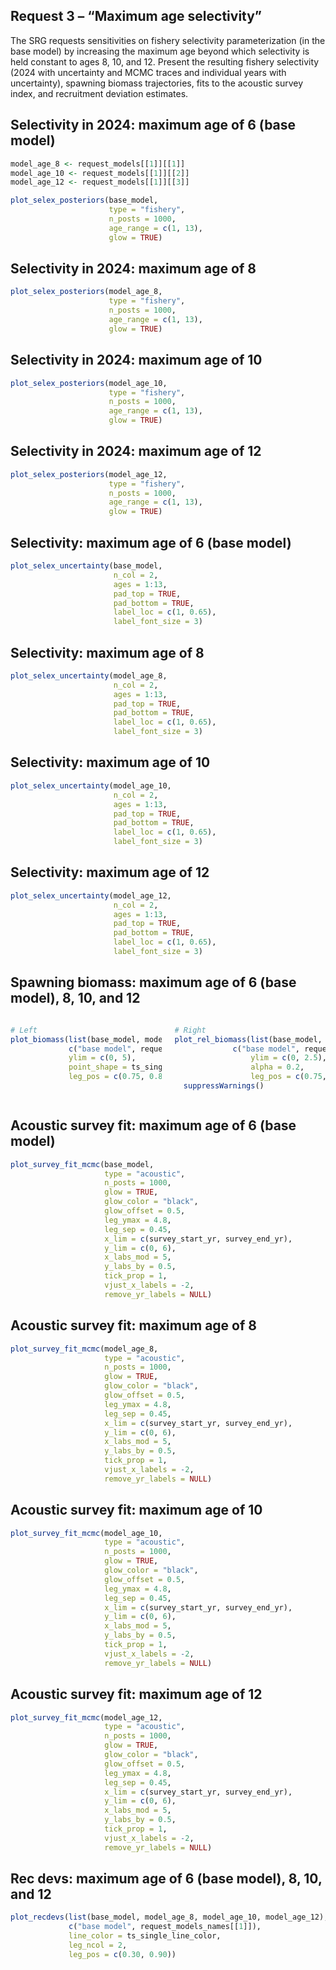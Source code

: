 ## Request 3 -- "Maximum age selectivity"

The SRG requests sensitivities on fishery selectivity parameterization (in the base model) by increasing the maximum age beyond which selectivity is held constant to ages 8, 10, and 12. Present the resulting fishery selectivity (2024 with uncertainty and MCMC traces and individual years with uncertainty), spawning biomass trajectories, fits to the acoustic survey index, and recruitment deviation estimates.

## Selectivity in 2024: maximum age of 6 (base model)

```r

model_age_8 <- request_models[[1]][[1]]
model_age_10 <- request_models[[1]][[2]]
model_age_12 <- request_models[[1]][[3]]

plot_selex_posteriors(base_model,
                      type = "fishery",
                      n_posts = 1000,
                      age_range = c(1, 13),
                      glow = TRUE)
```

## Selectivity in 2024: maximum age of 8

```r

plot_selex_posteriors(model_age_8,
                      type = "fishery",
                      n_posts = 1000,
                      age_range = c(1, 13),
                      glow = TRUE)
```

## Selectivity in 2024: maximum age of 10

```r

plot_selex_posteriors(model_age_10,
                      type = "fishery",
                      n_posts = 1000,
                      age_range = c(1, 13),
                      glow = TRUE)
```

## Selectivity in 2024: maximum age of 12

```r

plot_selex_posteriors(model_age_12,
                      type = "fishery",
                      n_posts = 1000,
                      age_range = c(1, 13),
                      glow = TRUE)
```

## Selectivity: maximum age of 6 (base model)

```r
plot_selex_uncertainty(base_model,
                       n_col = 2,
                       ages = 1:13,
                       pad_top = TRUE,
                       pad_bottom = TRUE,
                       label_loc = c(1, 0.65),
                       label_font_size = 3)
```

## Selectivity: maximum age of 8

```r

plot_selex_uncertainty(model_age_8,
                       n_col = 2,
                       ages = 1:13,
                       pad_top = TRUE,
                       pad_bottom = TRUE,
                       label_loc = c(1, 0.65),
                       label_font_size = 3)
```

## Selectivity: maximum age of 10

```r

plot_selex_uncertainty(model_age_10,
                       n_col = 2,
                       ages = 1:13,
                       pad_top = TRUE,
                       pad_bottom = TRUE,
                       label_loc = c(1, 0.65),
                       label_font_size = 3)
```

## Selectivity: maximum age of 12

```r

plot_selex_uncertainty(model_age_12,
                       n_col = 2,
                       ages = 1:13,
                       pad_top = TRUE,
                       pad_bottom = TRUE,
                       label_loc = c(1, 0.65),
                       label_font_size = 3)
```

## Spawning biomass: maximum age of 6 (base model), 8, 10, and 12
:::::: {.columns}
::: {.column width="50%"}
```r
# Left
plot_biomass(list(base_model, model_age_8, model_age_10, model_age_12),
             c("base model", request_models_names[[1]]),
             ylim = c(0, 5),
             point_shape = ts_single_model_pointshape,
             leg_pos = c(0.75, 0.80))
```
:::

::: {.column width="50%"}
```r
# Right
plot_rel_biomass(list(base_model, model_age_8, model_age_10, model_age_12),
             c("base model", request_models_names[[1]]),
                 ylim = c(0, 2.5),
                 alpha = 0.2,
                 leg_pos = c(0.75, 0.80)) |>
  suppressWarnings()
```
:::
::::::

## Acoustic survey fit: maximum age of 6 (base model)

```r

plot_survey_fit_mcmc(base_model,
                     type = "acoustic",
                     n_posts = 1000,
                     glow = TRUE,
                     glow_color = "black",
                     glow_offset = 0.5,
                     leg_ymax = 4.8,
                     leg_sep = 0.45,
                     x_lim = c(survey_start_yr, survey_end_yr),
                     y_lim = c(0, 6),
                     x_labs_mod = 5,
                     y_labs_by = 0.5,
                     tick_prop = 1,
                     vjust_x_labels = -2,
                     remove_yr_labels = NULL)
```


## Acoustic survey fit: maximum age of 8

```r

plot_survey_fit_mcmc(model_age_8,
                     type = "acoustic",
                     n_posts = 1000,
                     glow = TRUE,
                     glow_color = "black",
                     glow_offset = 0.5,
                     leg_ymax = 4.8,
                     leg_sep = 0.45,
                     x_lim = c(survey_start_yr, survey_end_yr),
                     y_lim = c(0, 6),
                     x_labs_mod = 5,
                     y_labs_by = 0.5,
                     tick_prop = 1,
                     vjust_x_labels = -2,
                     remove_yr_labels = NULL)
```

## Acoustic survey fit: maximum age of 10

```r

plot_survey_fit_mcmc(model_age_10,
                     type = "acoustic",
                     n_posts = 1000,
                     glow = TRUE,
                     glow_color = "black",
                     glow_offset = 0.5,
                     leg_ymax = 4.8,
                     leg_sep = 0.45,
                     x_lim = c(survey_start_yr, survey_end_yr),
                     y_lim = c(0, 6),
                     x_labs_mod = 5,
                     y_labs_by = 0.5,
                     tick_prop = 1,
                     vjust_x_labels = -2,
                     remove_yr_labels = NULL)
```

## Acoustic survey fit: maximum age of 12

```r

plot_survey_fit_mcmc(model_age_12,
                     type = "acoustic",
                     n_posts = 1000,
                     glow = TRUE,
                     glow_color = "black",
                     glow_offset = 0.5,
                     leg_ymax = 4.8,
                     leg_sep = 0.45,
                     x_lim = c(survey_start_yr, survey_end_yr),
                     y_lim = c(0, 6),
                     x_labs_mod = 5,
                     y_labs_by = 0.5,
                     tick_prop = 1,
                     vjust_x_labels = -2,
                     remove_yr_labels = NULL)
```

## Rec devs: maximum age of 6 (base model), 8, 10, and 12

```r

plot_recdevs(list(base_model, model_age_8, model_age_10, model_age_12),
             c("base model", request_models_names[[1]]),
             line_color = ts_single_line_color,
             leg_ncol = 2,
             leg_pos = c(0.30, 0.90))
```

